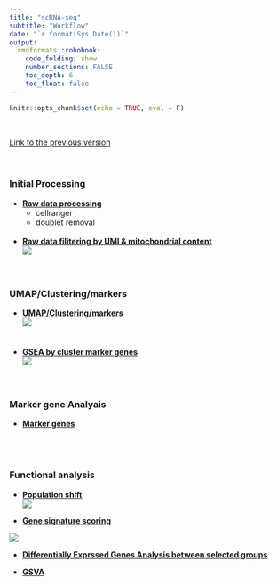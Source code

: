 ```yaml
---
title: "scRNA-seq"
subtitle: "Workflow"
date: "`r format(Sys.Date())`"
output:  
  rmdformats::robobook: 
    code_folding: show 
    number_sections: FALSE
    toc_depth: 6
    toc_float: false
---
```


```r
knitr::opts_chunk$set(echo = TRUE, eval = F)
```
<br>

[Link to the previous version](https://sung2021.github.io/samplePages/scRNAseq.html)  
<br><br>


### Initial Processing  

* [**Raw data processing **](https://sung2021.github.io/works.io/samples/processing/scRNA_preprocessing.html)<br>
    * cellranger  
    * doublet removal   
<br>

* [**Raw data filitering by UMI & mitochondrial content**](https://sung2021.github.io/works.io/samples/processing/scRNA_QC.html)  
<img src="img/scRNA_umi_filter.png"><br>
<br><br>  

### UMAP/Clustering/markers  

  * [**UMAP/Clustering/markers**](scRNA/scRNA_UMAP.html)  
<img src="img/scRNA_UMAP.png"><br>
<br><br>
  * [**GSEA by cluster marker genes**](scRNA/Daiichi2024_30342.24.05.11.clusterGSEA.html)<br>
<img src="img/scRNA_GSEA.png"><br>
<br><br> 

### Marker gene Analyais   

  * [**Marker genes**](scRNA/scRNA_UMAP.html)  
<br><br><br>  

### Functional analysis  

  * [**Population shift**](scRNA/Daiichi2024_30342.24.05.12.analysis_population.html)  
<img src="img/scRNA_population.png"><br>

  * [**Gene signature scoring**](scRNA/scRNA_scoring.html)<br>
  
<img src="img/scRNA_scoring1.png"><br>  
  
  * [**Differentially Exprssed Genes Analysis between selected groups**](scRNA/scRNA_scoring.html)<br>

 
  * [**GSVA**](scRNA/scRNA_scoring.html)   
  
  
  